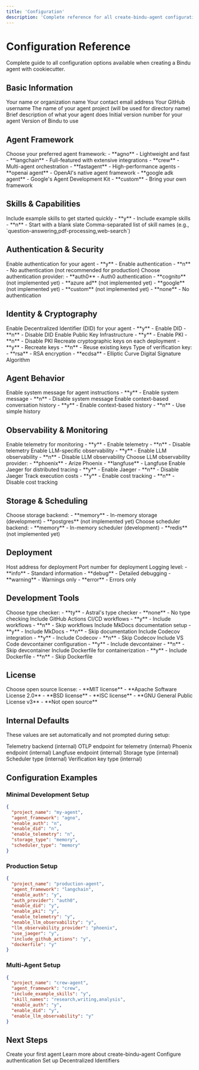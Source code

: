 ```yaml
---
title: 'Configuration'
description: 'Complete reference for all create-bindu-agent configuration options'
---
```


# Configuration Reference

Complete guide to all configuration options available when creating a Bindu agent with cookiecutter.

## Basic Information

<ParamField path="author" type="string" default="Your Name">
  Your name or organization name
</ParamField>

<ParamField path="email" type="string" default="your.email@example.com">
  Your contact email address
</ParamField>

<ParamField path="author_github_handle" type="string" default="your_github_handle">
  Your GitHub username
</ParamField>

<ParamField path="project_name" type="string" default="my-bindu-agent">
  The name of your agent project (will be used for directory name)
</ParamField>

<ParamField path="project_description" type="string" default="A Bindu AI agent for intelligent task handling">
  Brief description of what your agent does
</ParamField>

<ParamField path="agent_version" type="string" default="1.0.0">
  Initial version number for your agent
</ParamField>

<ParamField path="bindu_version" type="string" default="0.3.19">
  Version of Bindu to use
</ParamField>

## Agent Framework

<ParamField path="agent_framework" type="select" default="agno">
  Choose your preferred agent framework:
  - **agno** - Lightweight and fast
  - **langchain** - Full-featured with extensive integrations
  - **crew** - Multi-agent orchestration
  - **fastagent** - High-performance agents
  - **openai agent** - OpenAI's native agent framework
  - **google adk agent** - Google's Agent Development Kit
  - **custom** - Bring your own framework
</ParamField>

## Skills & Capabilities

<ParamField path="include_example_skills" type="select" default="y">
  Include example skills to get started quickly
  - **y** - Include example skills
  - **n** - Start with a blank slate
</ParamField>

<ParamField path="skill_names" type="string" default="question-answering,pdf-processing">
  Comma-separated list of skill names (e.g., `question-answering,pdf-processing,web-search`)
</ParamField>

## Authentication & Security

<ParamField path="enable_auth" type="select" default="y">
  Enable authentication for your agent
  - **y** - Enable authentication
  - **n** - No authentication (not recommended for production)
</ParamField>

<ParamField path="auth_provider" type="select" default="auth0">
  Choose authentication provider:
  - **auth0** - Auth0 authentication
  - **cognito** (not implemented yet)
  - **azure ad** (not implemented yet)
  - **google** (not implemented yet)
  - **custom** (not implemented yet)
  - **none** - No authentication
</ParamField>

## Identity & Cryptography

<ParamField path="enable_did" type="select" default="y">
  Enable Decentralized Identifier (DID) for your agent
  - **y** - Enable DID
  - **n** - Disable DID
</ParamField>

<ParamField path="enable_pki" type="select" default="y">
  Enable Public Key Infrastructure
  - **y** - Enable PKI
  - **n** - Disable PKI
</ParamField>

<ParamField path="recreate_keys" type="select" default="y">
  Recreate cryptographic keys on each deployment
  - **y** - Recreate keys
  - **n** - Reuse existing keys
</ParamField>

<ParamField path="verification_key_type" type="select" default="rsa">
  Type of verification key:
  - **rsa** - RSA encryption
  - **ecdsa** - Elliptic Curve Digital Signature Algorithm
</ParamField>

## Agent Behavior

<ParamField path="enable_system_message" type="select" default="y">
  Enable system message for agent instructions
  - **y** - Enable system message
  - **n** - Disable system message
</ParamField>

<ParamField path="enable_context_based_history" type="select" default="n">
  Enable context-based conversation history
  - **y** - Enable context-based history
  - **n** - Use simple history
</ParamField>

## Observability & Monitoring

<ParamField path="enable_telemetry" type="select" default="y">
  Enable telemetry for monitoring
  - **y** - Enable telemetry
  - **n** - Disable telemetry
</ParamField>

<ParamField path="enable_llm_observability" type="select" default="y">
  Enable LLM-specific observability
  - **y** - Enable LLM observability
  - **n** - Disable LLM observability
</ParamField>

<ParamField path="llm_observability_provider" type="select" default="phoenix">
  Choose LLM observability provider:
  - **phoenix** - Arize Phoenix
  - **langfuse** - Langfuse
</ParamField>

<ParamField path="use_jaeger" type="select" default="y">
  Enable Jaeger for distributed tracing
  - **y** - Enable Jaeger
  - **n** - Disable Jaeger
</ParamField>

<ParamField path="enable_execution_cost" type="select" default="n">
  Track execution costs
  - **y** - Enable cost tracking
  - **n** - Disable cost tracking
</ParamField>

## Storage & Scheduling

<ParamField path="storage_type" type="select" default="memory">
  Choose storage backend:
  - **memory** - In-memory storage (development)
  - **postgres** (not implemented yet)
</ParamField>

<ParamField path="scheduler_type" type="select" default="memory">
  Choose scheduler backend:
  - **memory** - In-memory scheduler (development)
  - **redis** (not implemented yet)
</ParamField>

## Deployment

<ParamField path="deployment_host" type="string" default="0.0.0.0">
  Host address for deployment
</ParamField>

<ParamField path="deployment_port" type="string" default="3773">
  Port number for deployment
</ParamField>

<ParamField path="log_level" type="select" default="info">
  Logging level:
  - **info** - Standard information
  - **debug** - Detailed debugging
  - **warning** - Warnings only
  - **error** - Errors only
</ParamField>

## Development Tools

<ParamField path="type_checker" type="select" default="ty">
  Choose type checker:
  - **ty** - Astral's type checker
  - **none** - No type checking
</ParamField>

<ParamField path="include_github_actions" type="select" default="y">
  Include GitHub Actions CI/CD workflows
  - **y** - Include workflows
  - **n** - Skip workflows
</ParamField>

<ParamField path="mkdocs" type="select" default="y">
  Include MkDocs documentation setup
  - **y** - Include MkDocs
  - **n** - Skip documentation
</ParamField>

<ParamField path="codecov" type="select" default="y">
  Include Codecov integration
  - **y** - Include Codecov
  - **n** - Skip Codecov
</ParamField>

<ParamField path="devcontainer" type="select" default="n">
  Include VS Code devcontainer configuration
  - **y** - Include devcontainer
  - **n** - Skip devcontainer
</ParamField>

<ParamField path="dockerfile" type="select" default="y">
  Include Dockerfile for containerization
  - **y** - Include Dockerfile
  - **n** - Skip Dockerfile
</ParamField>

## License

<ParamField path="open_source_license" type="select" default="MIT license">
  Choose open source license:
  - **MIT license**
  - **Apache Software License 2.0**
  - **BSD license**
  - **ISC license**
  - **GNU General Public License v3**
  - **Not open source**
</ParamField>

## Internal Defaults

These values are set automatically and not prompted during setup:

<ParamField path="_telemetry_backend" type="string" default="jaeger">
  Telemetry backend (internal)
</ParamField>

<ParamField path="_oltp_endpoint" type="string" default="http://localhost:4318/v1/traces">
  OTLP endpoint for telemetry (internal)
</ParamField>

<ParamField path="_phoenix_endpoint" type="string" default="http://localhost:6006">
  Phoenix endpoint (internal)
</ParamField>

<ParamField path="_langfuse_endpoint" type="string" default="http://localhost:3000">
  Langfuse endpoint (internal)
</ParamField>

<ParamField path="_storage_type" type="string" default="memory">
  Storage type (internal)
</ParamField>

<ParamField path="_scheduler_type" type="string" default="memory">
  Scheduler type (internal)
</ParamField>

<ParamField path="_verification_key_type" type="string" default="rsa">
  Verification key type (internal)
</ParamField>

## Configuration Examples

### Minimal Development Setup

```json
{
  "project_name": "my-agent",
  "agent_framework": "agno",
  "enable_auth": "n",
  "enable_did": "n",
  "enable_telemetry": "n",
  "storage_type": "memory",
  "scheduler_type": "memory"
}
```

### Production Setup

```json
{
  "project_name": "production-agent",
  "agent_framework": "langchain",
  "enable_auth": "y",
  "auth_provider": "auth0",
  "enable_did": "y",
  "enable_pki": "y",
  "enable_telemetry": "y",
  "enable_llm_observability": "y",
  "llm_observability_provider": "phoenix",
  "use_jaeger": "y",
  "include_github_actions": "y",
  "dockerfile": "y"
}
```

### Multi-Agent Setup

```json
{
  "project_name": "crew-agent",
  "agent_framework": "crew",
  "include_example_skills": "y",
  "skill_names": "research,writing,analysis",
  "enable_auth": "y",
  "enable_did": "y",
  "enable_llm_observability": "y"
}
```

## Next Steps

<CardGroup cols={2}>
  <Card title="Quick Start" icon="rocket" href="/bindu/introduction/create-agent">
    Create your first agent
  </Card>
  <Card title="Overview" icon="book" href="/bindu/create-bindu-agent/overview">
    Learn more about create-bindu-agent
  </Card>
  <Card title="Authentication" icon="shield" href="/bindu/learn/auth">
    Configure authentication
  </Card>
  <Card title="DID Setup" icon="fingerprint" href="/bindu/learn/did">
    Set up Decentralized Identifiers
  </Card>
</CardGroup>
